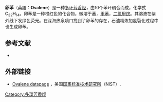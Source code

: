 {{chembox
| Watchedfields = changed
| verifiedrevid = 424699386
| Name = 卵苯
| ImageFile = Ovalene.png
| ImageName = Skeletal formula
| ImageFile1 = Ovalene-3D-balls.png
| ImageName1 = Ball-and-stick model
| IUPACName = Ovalene
| OtherNames = 
| Section1 = {{Chembox Identifiers
| Abbreviations = 
| CASNo_Ref = {{cascite|correct|??}}
| CASNo = 190-26-1
| EINECS = 205-880-1
| PubChem = 67446
| SMILES = c1cc2c3c4c1ccc5cc6c7c8c(ccc9=c8c1c(cc9)cc(c3c1c7c54)cc2)cc6
| InChI = 
| RTECS =
| MeSHName =
| ChEBI_Ref = {{ebicite|correct|EBI}}
| ChEBI =
| KEGG_Ref = {{keggcite|correct|kegg}}
| KEGG = 
| ATCCode_prefix = 
| ATCCode_suffix = 
| ATC_Supplemental =}}
| Section2 = {{Chembox Properties
| Formula = C<sub>32</sub>H<sub>14</sub>
| MolarMass = 398.45
| Appearance =
| Density = 
| MeltingPt = 
| Melting_notes =
| BoilingPt = 
| Boiling_notes = 
| Solubility = 
| SolubleOther = 
| Solvent = 
| pKa = 
| pKb = }}
| Section7 = {{Chembox Hazards
| EUClass = 
| EUIndex = 
| MainHazards = 
| NFPA-H = 
| NFPA-F = 
| NFPA-R = 
| NFPA-O =
| RPhrases = 
| SPhrases = 
| RSPhrases =
| FlashPt = 
| Autoignition = 
| ExploLimits = 
| PEL = }}
}}
'''卵苯'''（英語：'''Ovalene'''）是一种[[多环芳香烃|多环芳香烃]]，由10个苯环稠合而成，化学式C<sub>32</sub>H<sub>14</sub>。卵苯是一种橙红色的化合物，微溶于[[苯|苯]]，[[甲苯|甲苯]]，[[二氯甲烷|二氯甲烷]]。其溶液在紫外线下发绿色荧光。在深海热泉喷口找到了卵苯的存在，石油精炼加氢裂化过程中也生成卵苯。

==参考文献==
* {{cite book | last = Fetzer | first = J. C. | title = The Chemistry and Analysis of the Large Polycyclic Aromatic Hydrocarbons | location = New York | publisher = Wiley | year = 2000 }}

==外部链接==
* [http://webbook.nist.gov/cgi/cbook.cgi?Name=Ovalene Ovalene datapage] {{Wayback|url=http://webbook.nist.gov/cgi/cbook.cgi?Name=Ovalene |date=20191105080003 }}，美国[[国家标准技术研究所|国家标准技术研究所]]（NIST）.
{{多环芳烃}}
[[Category:多環芳香烴|Category:多環芳香烴]]